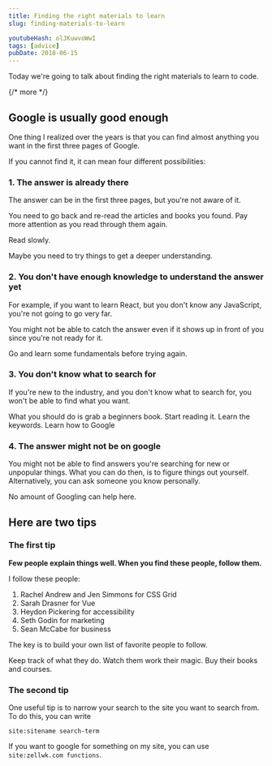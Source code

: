 ```yaml
---
title: Finding the right materials to learn
slug: finding-materials-to-learn

youtubeHash: olJKuwvoWwI
tags: [advice]
pubDate: 2018-06-15
---
```


Today we're going to talk about finding the right materials to learn to code.

{/* more */}

## Google is usually good enough

One thing I realized over the years is that you can find almost anything you want in the first three pages of Google.

If you cannot find it, it can mean four different possibilities:

### 1. The answer is already there

The answer can be in the first three pages, but you're not aware of it.

You need to go back and re-read the articles and books you found. Pay more attention as you read through them again.

Read slowly.

Maybe you need to try things to get a deeper understanding.

### 2. You don't have enough knowledge to understand the answer yet

For example, if you want to learn React, but you don't know any JavaScript, you're not going to go very far.

You might not be able to catch the answer even if it shows up in front of you since you're not ready for it.

Go and learn some fundamentals before trying again.

### 3. You don't know what to search for

If you're new to the industry, and you don't know what to search for, you won't be able to find what you want.

What you should do is grab a beginners book. Start reading it. Learn the keywords. Learn how to Google

### 4. The answer might not be on google

You might not be able to find answers you're searching for new or unpopular things. What you can do then, is to figure things out yourself. Alternatively, you can ask someone you know personally.

No amount of Googling can help here.

## Here are two tips

### The first tip

**Few people explain things well. When you find these people, follow them.**

I follow these people:

1. Rachel Andrew and Jen Simmons for CSS Grid
2. Sarah Drasner for Vue
3. Heydon Pickering for accessibility
4. Seth Godin for marketing
5. Sean McCabe for business

The key is to build your own list of favorite people to follow.

Keep track of what they do. Watch them work their magic. Buy their books and courses.

### The second tip

One useful tip is to narrow your search to the site you want to search from. To do this, you can write

```
site:sitename search-term
```

If you want to google for something on my site, you can use `site:zellwk.com functions`.
